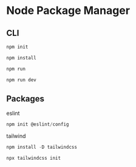 # Node Package Manager

## CLI

```js copy
npm init
```
```js copy
npm install
```
```js copy
npm run
```
```js copy
npm run dev
```

## Packages
eslint
```js copy
npm init @eslint/config
```
tailwind
```js copy
npm install -D tailwindcss

npx tailwindcss init
```
